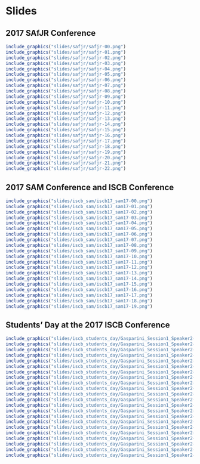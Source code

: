 # Slides {#ax-slides}

## 2017 SAfJR Conference {#ax-slides-safjr}

```r
include_graphics("slides/safjr/safjr-00.png")
include_graphics("slides/safjr/safjr-01.png")
include_graphics("slides/safjr/safjr-02.png")
include_graphics("slides/safjr/safjr-03.png")
include_graphics("slides/safjr/safjr-04.png")
include_graphics("slides/safjr/safjr-05.png")
include_graphics("slides/safjr/safjr-06.png")
include_graphics("slides/safjr/safjr-07.png")
include_graphics("slides/safjr/safjr-08.png")
include_graphics("slides/safjr/safjr-09.png")
include_graphics("slides/safjr/safjr-10.png")
include_graphics("slides/safjr/safjr-11.png")
include_graphics("slides/safjr/safjr-12.png")
include_graphics("slides/safjr/safjr-13.png")
include_graphics("slides/safjr/safjr-14.png")
include_graphics("slides/safjr/safjr-15.png")
include_graphics("slides/safjr/safjr-16.png")
include_graphics("slides/safjr/safjr-17.png")
include_graphics("slides/safjr/safjr-18.png")
include_graphics("slides/safjr/safjr-19.png")
include_graphics("slides/safjr/safjr-20.png")
include_graphics("slides/safjr/safjr-21.png")
include_graphics("slides/safjr/safjr-22.png")
```

## 2017 SAM Conference and ISCB Conference {#ax-slides-sam-iscb}

```r
include_graphics("slides/iscb_sam/iscb17_sam17-00.png")
include_graphics("slides/iscb_sam/iscb17_sam17-01.png")
include_graphics("slides/iscb_sam/iscb17_sam17-02.png")
include_graphics("slides/iscb_sam/iscb17_sam17-03.png")
include_graphics("slides/iscb_sam/iscb17_sam17-04.png")
include_graphics("slides/iscb_sam/iscb17_sam17-05.png")
include_graphics("slides/iscb_sam/iscb17_sam17-06.png")
include_graphics("slides/iscb_sam/iscb17_sam17-07.png")
include_graphics("slides/iscb_sam/iscb17_sam17-08.png")
include_graphics("slides/iscb_sam/iscb17_sam17-09.png")
include_graphics("slides/iscb_sam/iscb17_sam17-10.png")
include_graphics("slides/iscb_sam/iscb17_sam17-11.png")
include_graphics("slides/iscb_sam/iscb17_sam17-12.png")
include_graphics("slides/iscb_sam/iscb17_sam17-13.png")
include_graphics("slides/iscb_sam/iscb17_sam17-14.png")
include_graphics("slides/iscb_sam/iscb17_sam17-15.png")
include_graphics("slides/iscb_sam/iscb17_sam17-16.png")
include_graphics("slides/iscb_sam/iscb17_sam17-17.png")
include_graphics("slides/iscb_sam/iscb17_sam17-18.png")
include_graphics("slides/iscb_sam/iscb17_sam17-19.png")
```

## Students' Day at the 2017 ISCB Conference {#ax-slides-students-day}

```r
include_graphics("slides/iscb_students_day/Gasparini_Session1_Speaker2-00.png")
include_graphics("slides/iscb_students_day/Gasparini_Session1_Speaker2-01.png")
include_graphics("slides/iscb_students_day/Gasparini_Session1_Speaker2-02.png")
include_graphics("slides/iscb_students_day/Gasparini_Session1_Speaker2-03.png")
include_graphics("slides/iscb_students_day/Gasparini_Session1_Speaker2-04.png")
include_graphics("slides/iscb_students_day/Gasparini_Session1_Speaker2-05.png")
include_graphics("slides/iscb_students_day/Gasparini_Session1_Speaker2-06.png")
include_graphics("slides/iscb_students_day/Gasparini_Session1_Speaker2-07.png")
include_graphics("slides/iscb_students_day/Gasparini_Session1_Speaker2-08.png")
include_graphics("slides/iscb_students_day/Gasparini_Session1_Speaker2-09.png")
include_graphics("slides/iscb_students_day/Gasparini_Session1_Speaker2-10.png")
include_graphics("slides/iscb_students_day/Gasparini_Session1_Speaker2-11.png")
include_graphics("slides/iscb_students_day/Gasparini_Session1_Speaker2-12.png")
include_graphics("slides/iscb_students_day/Gasparini_Session1_Speaker2-13.png")
include_graphics("slides/iscb_students_day/Gasparini_Session1_Speaker2-14.png")
include_graphics("slides/iscb_students_day/Gasparini_Session1_Speaker2-15.png")
include_graphics("slides/iscb_students_day/Gasparini_Session1_Speaker2-16.png")
include_graphics("slides/iscb_students_day/Gasparini_Session1_Speaker2-17.png")
include_graphics("slides/iscb_students_day/Gasparini_Session1_Speaker2-18.png")
include_graphics("slides/iscb_students_day/Gasparini_Session1_Speaker2-19.png")
include_graphics("slides/iscb_students_day/Gasparini_Session1_Speaker2-20.png")
include_graphics("slides/iscb_students_day/Gasparini_Session1_Speaker2-21.png")
```

